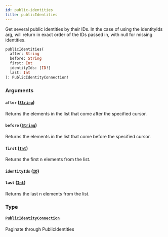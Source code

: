 ```yaml
---
id: public-identities
title: publicIdentities
---
```



Get several public identities by their IDs.
In the case of using the identityIds arg, will return in exact order of the
IDs passed in, with null for missing identities.


```graphql
publicIdentities(
  after: String
  before: String
  first: Int
  identityIds: [ID!]
  last: Int
): PublicIdentityConnection!

```


### Arguments

#### `after` ([`String`](/developers/shared-apis/adminidentity-api/graphql/reference/scalars/string))

Returns the elements in the list that come after the specified cursor.


#### `before` ([`String`](/developers/shared-apis/adminidentity-api/graphql/reference/scalars/string))

Returns the elements in the list that come before the specified cursor.


#### `first` ([`Int`](/developers/shared-apis/adminidentity-api/graphql/reference/scalars/int))

Returns the first n elements from the list.


#### `identityIds` ([`ID`](/developers/shared-apis/adminidentity-api/graphql/reference/scalars/id))




#### `last` ([`Int`](/developers/shared-apis/adminidentity-api/graphql/reference/scalars/int))

Returns the last n elements from the list.


### Type

#### [`PublicIdentityConnection`](/developers/shared-apis/adminidentity-api/graphql/reference/objects/public-identity-connection) 

Paginate through PublicIdentities




